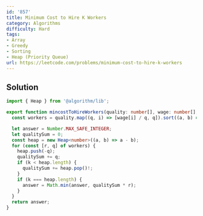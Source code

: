 ```yaml
---
id: '857'
title: Minimum Cost to Hire K Workers
category: Algorithms
difficulty: Hard
tags:
- Array
- Greedy
- Sorting
- Heap (Priority Queue)
url: https://leetcode.com/problems/minimum-cost-to-hire-k-workers
---
```


## Solution

```typescript filename="solution.ts" copy
import { Heap } from '@algorithm/lib';

export function mincostToHireWorkers(quality: number[], wage: number[], k: number): number {
  const workers = quality.map((q, i) => [wage[i] / q, q]).sort((a, b) => a[0] - b[0]);

  let answer = Number.MAX_SAFE_INTEGER;
  let qualitySum = 0;
  const heap = new Heap<number>((a, b) => a - b);
  for (const [r, q] of workers) {
    heap.push(-q);
    qualitySum += q;
    if (k < heap.length) {
      qualitySum += heap.pop()!;
    }
    if (k === heap.length) {
      answer = Math.min(answer, qualitySum * r);
    }
  }
  return answer;
}
```

